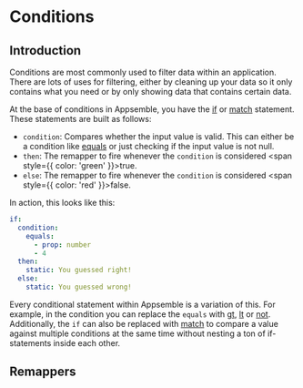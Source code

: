 
# Conditions

## Introduction

Conditions are most commonly used to filter data within an application. There are lots of uses for
filtering, either by cleaning up your data so it only contains what you need or by only showing data
that contains certain data.

At the base of conditions in Appsemble, you have the [if](#if) or [match](#match) statement. These
statements are built as follows:

- `condition`: Compares whether the input value is valid. This can either be a condition like
  [equals](#equals) or just checking if the input value is not null.
- `then`: The remapper to fire whenever the `condition` is considered <span
  style={{ color: 'green' }}>true</span>.
- `else`: The remapper to fire whenever the `condition` is considered <span
  style={{ color: 'red' }}>false</span>.

In action, this looks like this:

```yaml
if:
  condition:
    equals:
      - prop: number
      - 4
  then:
    static: You guessed right!
  else:
    static: You guessed wrong!
```

Every conditional statement within Appsemble is a variation of this. For example, in the condition
you can replace the `equals` with [gt](#gt), [lt](#lt) or [not](#not). Additionally, the `if` can
also be replaced with [match](#match) to compare a value against multiple conditions at the same
time without nesting a ton of if-statements inside each other.

## Remappers

<RemapperRef remappers={referenceSchemas.conditionalRemappers} />
